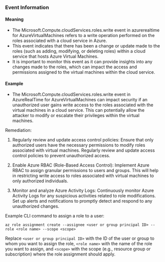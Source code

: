 
### Event Information

#### Meaning

- The Microsoft.Compute.cloudServices.roles.write event in azurerealtime for AzureVirtualMachines refers to a write operation performed on the roles associated with a cloud service in Azure.
- This event indicates that there has been a change or update made to the roles (such as adding, modifying, or deleting roles) within a cloud service that hosts Azure Virtual Machines.
- It is important to monitor this event as it can provide insights into any changes made to the roles, which can impact the access and permissions assigned to the virtual machines within the cloud service.

#### Example

- The Microsoft.Compute.cloudServices.roles.write event in AzureRealTime for AzureVirtualMachines can impact security if an unauthorized user gains write access to the roles associated with the virtual machines in a cloud service. This can potentially allow the attacker to modify or escalate their privileges within the virtual machines.

Remediation:
1. Regularly review and update access control policies: Ensure that only authorized users have the necessary permissions to modify roles associated with virtual machines. Regularly review and update access control policies to prevent unauthorized access.

2. Enable Azure RBAC (Role-Based Access Control): Implement Azure RBAC to assign granular permissions to users and groups. This will help in restricting write access to roles associated with virtual machines to only authorized individuals.

3. Monitor and analyze Azure Activity Logs: Continuously monitor Azure Activity Logs for any suspicious activities related to role modifications. Set up alerts and notifications to promptly detect and respond to any unauthorized changes.

Example CLI command to assign a role to a user:
```
az role assignment create --assignee <user or group principal ID> --role <role name> --scope <scope>
```
Replace `<user or group principal ID>` with the ID of the user or group to whom you want to assign the role, `<role name>` with the name of the role you want to assign, and `<scope>` with the scope (e.g., resource group or subscription) where the role assignment should apply.

